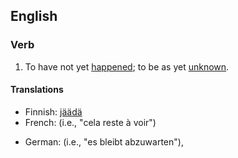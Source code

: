 ==English==

===Verb===
{{head|en|verb|head=[[remains]] [[to]] [[be]] [[seen]]}}

# {{context|idiomatic|lang=en}} To have not yet [[happen]]ed; to be as yet [[unknown]].

====Translations====
{{trans-top|to be as yet unknown}}
* Finnish: [[jäädä#Finnish|jäädä]] {{t|fi|nähtävä|alt=nähtäväksi}}
* French: {{t|fr|rester à voir}} (i.e., "cela reste à voir")
{{trans-mid}}
* German: {{t|de|abzuwarten bleiben}} (i.e., "es bleibt abzuwarten"), {{t|de|zeigen werden}} {{qualifier|reflexive}}
{{trans-bottom}}